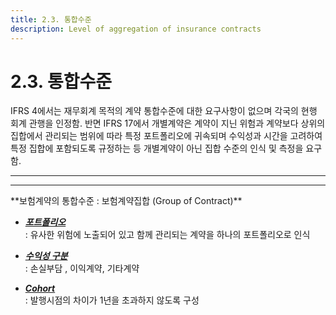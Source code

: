 ```yaml
---
title: 2.3. 통합수준
description: Level of aggregation of insurance contracts
---
```



# 2.3. 통합수준

IFRS 4에서는 재무회계 목적의 계약 통합수준에 대한 요구사항이 없으며 각국의 현행 회계 관행을 인정함. 반면 IFRS 17에서 개별계약은 계약이 지닌 위험과 계약보다 상위의 집합에서 관리되는 범위에 따라 특정 포트폴리오에 귀속되며 수익성과 시간을 고려하여 특정 집합에 포함되도록 규정하는 등 개별계약이 아닌 집합 수준의 인식 및 측정을 요구함.&#x20;

---
<CenterImg src="/ifrs/pic2-3.png" capti="[보험계약집합(Group of contract)]" width={700}>
</CenterImg>

---

<Callout severity="success">
**보험계약의 통합수준 : 보험계약집합 (Group of Contract)**

* [_**포트폴리오**_](/ifrs/231#포트폴리오) \
  : 유사한 위험에 노출되어 있고 함께 관리되는 계약을 하나의 포트폴리오로 인식

* [_**수익성 구분**_](/ifrs/231#수익성) \
  : 손실부담 , 이익계약, 기타계약

* [_**Cohort**_ ](/ifrs/231#cohort) \
  : 발행시점의 차이가 1년을 초과하지 않도록 구성&#x20;

</Callout>
